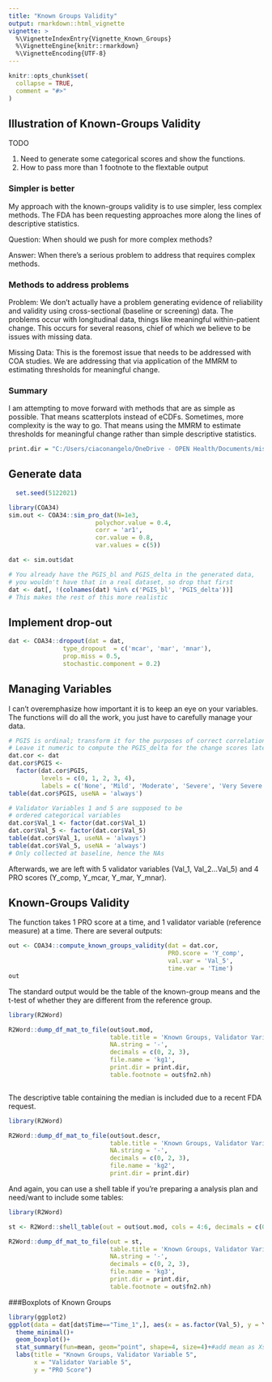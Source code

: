 ```yaml
---
title: "Known Groups Validity"
output: rmarkdown::html_vignette
vignette: >
  %\VignetteIndexEntry{Vignette_Known_Groups}
  %\VignetteEngine{knitr::rmarkdown}
  %\VignetteEncoding{UTF-8}
---
```


```r
knitr::opts_chunk$set(
  collapse = TRUE,
  comment = "#>"
)
```

## Illustration of Known-Groups Validity

TODO

1. Need to generate some categorical scores and show the functions. 
2. How to pass more than 1 footnote to the flextable output


### Simpler is better
My approach with the known-groups validity is to use simpler, less complex methods. 
The FDA has been requesting approaches more along the lines of descriptive statistics. 

Question: When should we push for more complex methods? 

Answer: When there's a serious problem to address that requires complex methods.

### Methods to address problems
Problem: We don't actually have a problem generating evidence of reliability and validity using cross-sectional (baseline or screening) data. The problems occur with longitudinal data, things like meaningful within-patient change. This occurs for several reasons, chief of which we believe to be issues with missing data. 


Missing Data: This is the foremost issue that needs to be addressed with COA studies. We are addressing that via application of the MMRM to estimating thresholds for meaningful change. 


### Summary
I am attempting to move forward with methods that are as simple as possible. That means scatterplots instead of eCDFs. Sometimes, more complexity is the way to go. That means using the MMRM to estimate thresholds for meaningful change rather than simple descriptive statistics. 

```r
print.dir = "C:/Users/ciaconangelo/OneDrive - OPEN Health/Documents/misc_R_table_output"
```


## Generate data
```r
  set.seed(5122021)

library(COA34)
sim.out <- COA34::sim_pro_dat(N=1e3,
                        polychor.value = 0.4,
                        corr = 'ar1',
                        cor.value = 0.8,
                        var.values = c(5))

dat <- sim.out$dat

# You already have the PGIS_bl and PGIS_delta in the generated data,
# you wouldn't have that in a real dataset, so drop that first
dat <- dat[, !(colnames(dat) %in% c('PGIS_bl', 'PGIS_delta'))]
# This makes the rest of this more realistic

```

## Implement drop-out

```r
dat <- COA34::dropout(dat = dat,
               type_dropout  = c('mcar', 'mar', 'mnar'),
               prop.miss = 0.5,
               stochastic.component = 0.2)

```


## Managing Variables
I can't overemphasize how important it is to keep an eye on your variables. 
The functions will do all the work, you just have to carefully manage your data. 

```r
# PGIS is ordinal; transform it for the purposes of correct correlation
# Leave it numeric to compute the PGIS_delta for the change scores later
dat.cor <- dat
dat.cor$PGIS <-
  factor(dat.cor$PGIS,
         levels = c(0, 1, 2, 3, 4),
         labels = c('None', 'Mild', 'Moderate', 'Severe', 'Very Severe'))
table(dat.cor$PGIS, useNA = 'always')

# Validator Variables 1 and 5 are supposed to be
# ordered categorical variables
dat.cor$Val_1 <- factor(dat.cor$Val_1)
dat.cor$Val_5 <- factor(dat.cor$Val_5)
table(dat.cor$Val_1, useNA = 'always')
table(dat.cor$Val_5, useNA = 'always')
# Only collected at baseline, hence the NAs

```

Afterwards, we are left with 5 validator variables (Val_1, Val_2...Val_5) and 4 PRO scores (Y_comp, Y_mcar, Y_mar, Y_mnar).


## Known-Groups Validity

The function takes 1 PRO score at a time, and 1 validator variable (reference measure) at a time. There are several outputs:

```r
out <- COA34::compute_known_groups_validity(dat = dat.cor,
                                            PRO.score = 'Y_comp',
                                            val.var = 'Val_5',
                                            time.var = 'Time')
out
```

The standard output would be the table of the known-group means and the t-test of whether they are different from the reference group. 


```r
library(R2Word)

R2Word::dump_df_mat_to_file(out$out.mod,
                            table.title = 'Known Groups, Validator Variable 5',
                            NA.string = '-',
                            decimals = c(0, 2, 3),
                            file.name = 'kg1', 
                            print.dir = print.dir,
                            table.footnote = out$fn2.nh)



```

The descriptive table containing the median is included due to a recent FDA request. 
```r
library(R2Word)

R2Word::dump_df_mat_to_file(out$out.descr,
                            table.title = 'Known Groups, Validator Variable 5',
                            NA.string = '-',
                            decimals = c(0, 2, 3),
                            file.name = 'kg2', 
                            print.dir = print.dir)

```



And again, you can use a shell table if you're preparing a analysis plan and need/want to include some tables:

```r
library(R2Word)

st <- R2Word::shell_table(out = out$out.mod, cols = 4:6, decimals = c(0,2,3), NA.string = '-')

R2Word::dump_df_mat_to_file(out = st,
                            table.title = 'Known Groups, Validator Variable 5',
                            NA.string = '-',
                            decimals = c(0, 2, 3),
                            file.name = 'kg3', 
                            print.dir = print.dir,
                            table.footnote = out$fn2.nh)
```


###Boxplots of Known Groups

```r
library(ggplot2)
ggplot(data = dat[dat$Time=="Time_1",], aes(x = as.factor(Val_5), y = Y_comp))+
  theme_minimal()+
  geom_boxplot()+
  stat_summary(fun=mean, geom="point", shape=4, size=4)+#add mean as Xs
  labs(title = "Known Groups, Validator Variable 5",
       x = "Validator Variable 5",
       y = "PRO Score")

```

